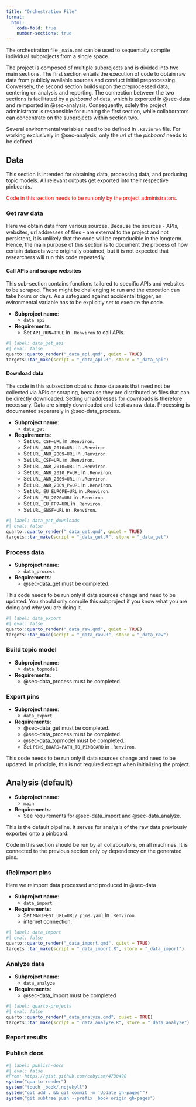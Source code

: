 ```yaml
---
title: "Orchestration File"
format:
  html:
    code-fold: true
    number-sections: true
---
```


The orchestration file `_main.qmd` can be used to sequentally compile individual subprojects from a single space.

The project is composed of multiple subprojects and is divided into two main sections.
The first section entails the execution of code to obtain raw data from publicly available sources and conduct initial preprocessing.
Conversely, the second section builds upon the preprocessed data, centering on analysis and reporting.
The connection between the two sections is facilitated by a _pinboard_ of data, which is exported in @sec-data and reimported in @sec-analysis.
Consequently, solely the project administrator is responsible for running the first section, while collaborators can concentrate on the subprojects within section two.


Several environmental variables need to be defined in `.Revinron` file.
For working exclusively in @sec-analysis, only the _url_ of the _pinboard_ needs to be defined.


## Data {#sec-data}

This section is intended for obtaining data, processing data, and producing topic models.
All relevant outputs get exported into their respective pinboards.

[Code in this section needs to be run only by the project administrators.]{style="color: red"}

### Get raw data {#sec-data_raw}

Here we obtain data from various sources. Because the sources - APIs, websites, url addresses of files - are external to the project and not persistent, it is unlikely that the code will be reproducible in the longterm. Hence, the main purpose of this section is to document the process of how certain datasets were originally obtained, but it is not expected that researchers will run this code repeatedly.

#### Call APIs and scrape websites

This sub-section contains functions tailored to specific APIs and websites to be scraped. These might be challenging to run and the execution can take hours or days. As a safeguard against accidental trigger, an evironmental variable has to be explicitly set to execute the code.

- __Subproject name__:
  - `data_api` 
- __Requirements__: 
  - Set `API_RUN=TRUE` in `.Renviron` to call APIs.

```r
#| label: data_get_api
#| eval: false
quarto::quarto_render("_data_api.qmd", quiet = TRUE)
targets::tar_make(script = "_data_api.R", store = "_data_api")
```

#### Download data {#sec-data_get}

The code in this subsection obtains those datasets that need not be collected via APIs or scraping, because they are distributed as files that can be directly downloaded. Setting url addresses for downloads is therefore necessary. Data are simply downloaded and kept as raw data. Processing is documented separarely in @sec-data_process.

- __Subproject name__:
  - `data_get` 
- __Requirements__: 
  - Set `URL_CSF=URL` in `.Renviron`.
  - Set `URL_ANR_2010=URL` in `.Renviron`.
  - Set `URL_ANR_2009=URL` in `.Renviron`.
  - Set `URL_CSF=URL` in `.Renviron`.
  - Set `URL_ANR_2010=URL` in `.Renviron`.
  - Set `URL_ANR_2010_P=URL` in `.Renviron`.
  - Set `URL_ANR_2009=URL` in `.Renviron`.
  - Set `URL_ANR_2009_P=URL` in `.Renviron`.
  - Set `URL_EU_EUROPE=URL` in `.Renviron`.
  - Set `URL_EU_2020=URL` in `.Renviron`.
  - Set `URL_EU_FP7=URL` in `.Renviron`.
  - Set `URL_SNSF=URL` in `.Renviron`.


```r
#| label: data_get_downloads 
#| eval: false
quarto::quarto_render("_data_get.qmd", quiet = TRUE)
targets::tar_make(script = "_data_get.R", store = "_data_get")
```

### Process data {#sec-data_process}

- __Subproject name__:
  - `data_process` 
- __Requirements__: 
  - @sec-data_get must be completed.
  
This code needs to be run only if data sources change and need to be updated. You should only compile this subproject if you know what you are doing and why you are doing it.

```r
#| label: data_export
#| eval: false
quarto::quarto_render("_data_raw.qmd", quiet = TRUE)
targets::tar_make(script = "_data_raw.R", store = "_data_raw")
```
### Build topic model {#sec-data_topmodel}

- __Subproject name__:
  - `data_topmodel` 
- __Requirements__: 
  - @sec-data_process must be completed.


### Export pins

- __Subproject name__:
  - `data_export` 
- __Requirements__: 
  -  @sec-data_get must be completed.
  -  @sec-data_process must be completed.
  -  @sec-data_topmodel must be completed.
  - Set `PINS_BOARD=PATH_TO_PINBOARD` in `.Renviron`.

This code needs to be run only if data sources change and need to be updated. In principle, this is not required except when initializing the project. 


## Analysis (default) {#sec-analysis}

- __Subproject name__:
  - `main` 
- __Requirements__:
  - See requirements for @sec-data_import and @sec-data_analyze.

This is the default pipeline. It serves for analysis of the raw data previously exported onto a pinboard. 

Code in this section should be run by all collaborators, on all machines. It is connected to the previous section only by dependency on the generated pins.

### (Re)Import pins {#sec-data_import}

Here we reimport data processed and produced in @sec-data

- __Subproject name__:
  - `data_import` 
- __Requirements__:
  -  Set `MANIFEST_URL=URL/_pins.yaml` in `.Renviron`. 
  - internet connection.

```r
#| label: data_import
#| eval: false
quarto::quarto_render("_data_import.qmd", quiet = TRUE)
targets::tar_make(script = "_data_import.R", store = "_data_import")
```

### Analyze data {#sec-data_analyze}

- __Subproject name__:
  - `data_analyze` 
- __Requirements__: 
  -  @sec-data_import must be completed

```r
#| label: quarto-projects
#| eval: false
quarto::quarto_render("_data_analyze.qmd", quiet = TRUE)
targets::tar_make(script = "_data_analyze.R", store = "_data_analyze")
```


### Report results

### Publish docs


```r
#| label: publish-docs
#| eval: false
#From: https://gist.github.com/cobyism/4730490
system("quarto render")
system("touch _book/.nojekyll")
system("git add . && git commit -m 'Update gh-pages'")
system("git subtree push --prefix _book origin gh-pages")
```

